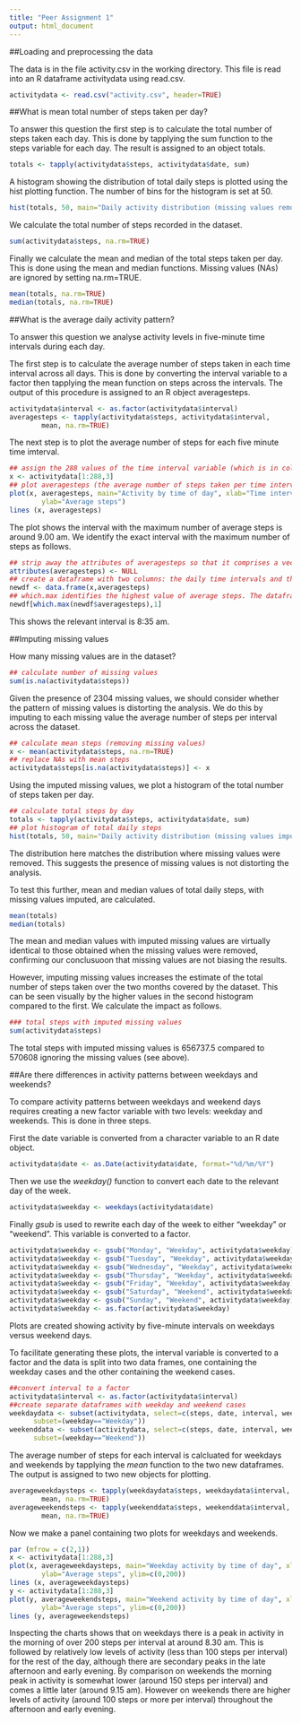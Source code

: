 ```yaml
---
title: "Peer Assignment 1"
output: html_document
---
```


##Loading and preprocessing the data

The data is in the file activity.csv in the working directory. This file is read into an R dataframe activitydata using read.csv.

```r
activitydata <- read.csv("activity.csv", header=TRUE)
```

##What is mean total number of steps taken per day?

To answer this question the first step is to calculate the total number of steps taken each day. This is done by tapplying the sum function to the steps variable for each day. The result is assigned to an object totals.

```r
totals <- tapply(activitydata$steps, activitydata$date, sum)
```

A histogram showing the distribution of total daily steps is plotted using the hist plotting function. The number of bins for the histogram is set at 50.

```r
hist(totals, 50, main="Daily activity distribution (missing values removed)", xlab="Total daily steps")
```

We calculate the total number of steps recorded in the dataset.
```r
sum(activitydata$steps, na.rm=TRUE)
```

Finally we calculate the mean and median of the total steps taken per day. This is done using the mean and median functions. Missing values (NAs) are ignored by setting na.rm=TRUE.

```r
mean(totals, na.rm=TRUE)
median(totals, na.rm=TRUE)
```

##What is the average daily activity pattern?

To answer this question we analyse activity levels in five-minute time intervals during each day.

The first step is to calculate the average number of steps taken in each time interval across all days. This is done by converting the interval variable to a factor then tapplying the mean function on steps across the intervals. The output of this procedure is assigned to an R object averagesteps.

```r
activitydata$interval <- as.factor(activitydata$interval)
averagesteps <- tapply(activitydata$steps, activitydata$interval, 
        mean, na.rm=TRUE)
```

The next step is to plot the average number of steps for each five minute time imterval.

```r
## assign the 288 values of the time interval variable (which is in column 3 of the dataset) to x
x <- activitydata[1:288,3]
## plot averagesteps (the average number of steps taken per time interval across all days) against x (the five-minute time interval) 
plot(x, averagesteps, main="Activity by time of day", xlab="Time interval",
        ylab="Average steps")
lines (x, averagesteps)
```

The plot shows the interval with the maximum number of average steps is around 9.00 am. We identify the exact interval with the maximum number of steps as follows.

```r
## strip away the attributes of averagesteps so that it comprises a vector of values
attributes(averagesteps) <- NULL
## create a dataframe with two columns: the daily time intervals and the average number of steps for each interval
newdf <- data.frame(x,averagesteps)
## which.max identifies the highest value of average steps. The dataframe is then subset to return the value of the corresponding time interval (in column 1 of the dataframe)
newdf[which.max(newdf$averagesteps),1]
```

This shows the relevant interval is 8:35 am.

##Imputing missing values

How many missing values are in the dataset?
```r
## calculate number of missing values
sum(is.na(activitydata$steps))
```

Given the presence of 2304 missing values, we should consider whether the pattern of missing values is distorting the analysis. We do this by imputing to each missing value the average number of steps per interval across the dataset.
```r
## calculate mean steps (removing missing values)
x <- mean(activitydata$steps, na.rm=TRUE)
## replace NAs with mean steps
activitydata$steps[is.na(activitydata$steps)] <- x
```

Using the imputed missing values, we plot a histogram of the total number of steps taken per day.

```r
## calculate total steps by day
totals <- tapply(activitydata$steps, activitydata$date, sum)
## plot histogram of total daily steps
hist(totals, 50, main="Daily activity distribution (missing values imputed)", xlab="Total daily steps")
```

The distribution here matches the distribution where missing values were removed. This suggests the presence of missing values is not distorting the analysis.

To test this further, mean and median values of total daily steps, with missing values imputed, are calculated.
```r
mean(totals)
median(totals)
```

The mean and median values with imputed missing values are virtually identical to those obtained when the missing values were removed, confirming our conclusuoon that missing values are not biasing the results.

However, imputing missing values increases the estimate of the total number of steps taken over the two months covered by the dataset. This can be seen visually by the higher values in the second histogram compared to the first. We calculate the impact as follows.

```r
### total steps with imputed missing values
sum(activitydata$steps)
```

The total steps with imputed missing values is 656737.5 compared to 570608 ignoring the missing values (see above).

##Are there differences in activity patterns between weekdays and weekends?

To compare activity patterns between weekdays and weekend days requires creating a new factor variable with two levels: weekday and weekends. This is done in three steps. 

First the  date variable is converted from a character variable to an R date object.

```r
activitydata$date <- as.Date(activitydata$date, format="%d/%m/%Y")
```

Then we use the *weekday()* function to convert each date to the relevant day of the week.
```r
activitydata$weekday <- weekdays(activitydata$date)
```

Finally *gsub* is used to rewrite each day of the week to either "weekday" or "weekend". This variable is converted to a factor.

```r
activitydata$weekday <- gsub("Monday", "Weekday", activitydata$weekday)
activitydata$weekday <- gsub("Tuesday", "Weekday", activitydata$weekday)
activitydata$weekday <- gsub("Wednesday", "Weekday", activitydata$weekday)
activitydata$weekday <- gsub("Thursday", "Weekday", activitydata$weekday)
activitydata$weekday <- gsub("Friday", "Weekday", activitydata$weekday)
activitydata$weekday <- gsub("Saturday", "Weekend", activitydata$weekday)
activitydata$weekday <- gsub("Sunday", "Weekend", activitydata$weekday)
activitydata$weekday <- as.factor(activitydata$weekday)
```

Plots are created showing activity by five-minute intervals on weekdays versus weekend days.

To facilitate generating these plots, the interval variable is converted to a factor and the data is split into two data frames, one containing the weekday cases and the other containing the weekend cases.

```r
##convert interval to a factor
activitydata$interval <- as.factor(activitydata$interval)
##create separate dataframes with weekday and weekend cases
weekdaydata <- subset(activitydata, select=c(steps, date, interval, weekday),
      subset=(weekday=="Weekday"))
weekenddata <- subset(activitydata, select=c(steps, date, interval, weekday),
      subset=(weekday=="Weekend"))
```

The average number of steps for each interval is calcluated for weekdays and weekends by tapplying the *mean* function to the two new dataframes. The output is assigned to two new objects for plotting.

```r
averageweekdaysteps <- tapply(weekdaydata$steps, weekdaydata$interval, 
        mean, na.rm=TRUE)
averageweekendsteps <- tapply(weekenddata$steps, weekenddata$interval, 
        mean, na.rm=TRUE)
```

Now we make a panel containing two plots for weekdays and weekends.
```r
par (mfrow = c(2,1))
x <- activitydata[1:288,3]
plot(x, averageweekdaysteps, main="Weekday activity by time of day", xlab="Time interval",
        ylab="Average steps", ylim=c(0,200))
lines (x, averageweekdaysteps)
y <- activitydata[1:288,3]
plot(y, averageweekendsteps, main="Weekend activity by time of day", xlab="Time interval",
        ylab="Average steps", ylim=c(0,200))
lines (y, averageweekendsteps)
```

Inspecting the charts shows that on weekdays there is a peak in activity in the morning of over 200 steps per interval at around 8.30 am. This is followed by relatively low levels of activity (less than 100 steps per interval) for the rest of the day, although there are secondary peaks in the late afternoon and early evening. By comparison on weekends the morning peak in activity is somewhat lower (around 150 steps per interval) and comes a little later (around 9.15 am). However on  weekends there are higher levels of activity (around 100 steps or more per interval) throughout the afternoon and early evening.  

